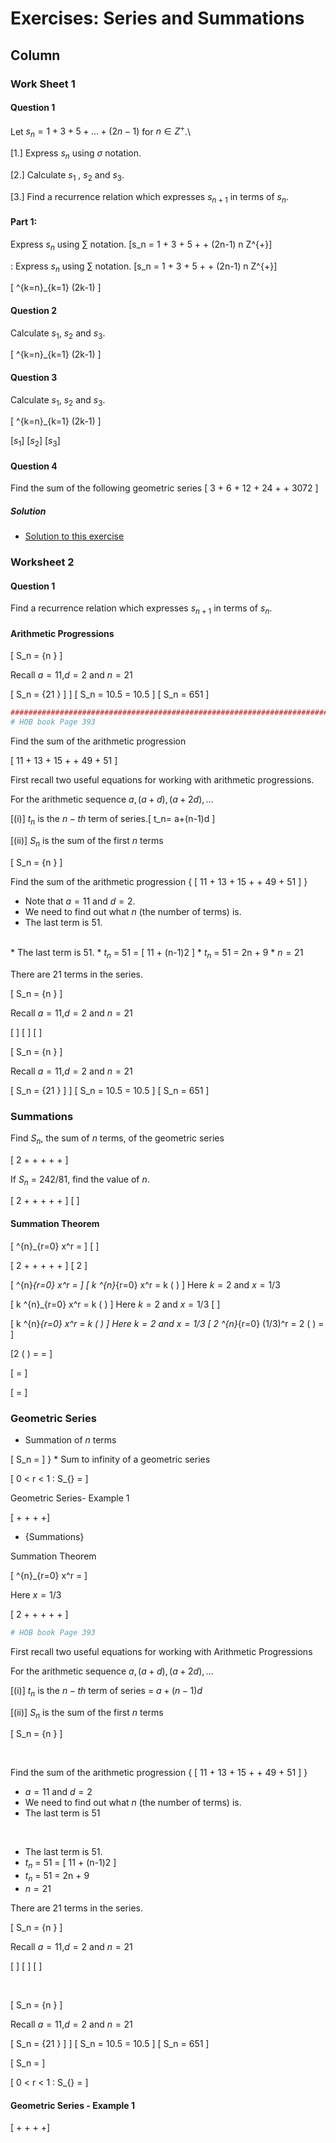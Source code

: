 Exercises: Series and Summations {data-navmenu="Exercises"}
==================================

Column {.tabset}
-----------------------------

### Work Sheet 1

#### Question 1

Let $s_n = 1 + 3 + 5 + \ldots + (2n-1)$ for $n \in Z^{+}$.\\

[1.] Express $s_n$ using $\sigma$ notation.

[2.] Calculate $s_1$ , $s_2$ and $s_3$.

[3.] Find a recurrence relation which expresses $s_{n+1}$ in terms of $s_n$.


#### Part 1: 
Express $s_n$ using $\sum$ notation.
\[s_n = 1 + 3 + 5 + \ldots + (2n-1) \mbox{   for }n \in Z^{+}\]


\textbf{Part 1}: Express $s_n$ using $\sum$ notation.
\[s_n = 1 + 3 + 5 + \ldots + (2n-1) \mbox{   for }n \in Z^{+}\]



\[ \sum^{k=n}_{k=1} (2k-1) \]


#### Question 2

Calculate $s_1$, $s_2$ and $s_3$.



\[  \sum^{k=n}_{k=1} (2k-1) \]



#### Question 3

Calculate $s_1$, $s_2$ and $s_3$.



\[  \sum^{k=n}_{k=1} (2k-1) \]


[$s_1$]
[$s_2$]
[$s_3$]


#### Question 4

Find the sum of the following geometric series
\[ 3 + 6 + 12 + 24 + \ldots + 3072 \]

<h5> Solution</h5>

* <a href="https://youtu.be/q6cYD8Ohgno">Solution to this exercise</a>

### Worksheet 2

#### Question 1

Find a recurrence relation which expresses $s_{n+1}$ in terms of $s_n$.


#### Arithmetic Progressions

\[ S_n  = {n \over 2} \left[ 2a+(n-1)d \right] \]

Recall $a=11$,$d=2$ and $n=21$

\[ S_n  = {21 \over 2} \left[ (2.11) +[(21-1)2] \right] \]
\[ S_n  = 10.5 \left[ 22 + 40 \right]  = 10.5 \times 62\]
\[ S_n  = 651 \] 


```r
#############################################################################################
# HOB book Page 393
```

Find the sum of the arithmetic progression


\[ 11 + 13 + 15 + \ldots + 49 + 51 \]


First recall two useful equations for working with arithmetic progressions.
<br>

For the arithmetic sequence $a,(a+d) ,(a+2d), \ldots$


[(i)] $t_n$ is the $n-th$ term of series.\[ t_n= a+(n-1)d \]

[(ii)] $S_n$ is the sum of the first $n$ terms

\[ S_n  = {n \over 2} \left[ 2a+(n-1)d \right] \]




Find the sum of the arithmetic progression
{
\[ 11 + 13 + 15 + \dots + 49 + 51 \]
}

* Note that $a=11$ and $d=2$.
* We need to find out what $n$ (the number of terms) is.
* The last term is $51$.


<br>
* The last term is $51$.
* $t_n$ = 51 = [ 11 + (n-1)2 ] 
* $t_n$ = 51 = 2n + 9
* $n=21$

There are 21 terms in the series.


\[ S_n  = {n \over 2} \left[ 2a+(n-1)d \right] \]

Recall $a=11$,$d=2$ and $n=21$

\[ \phantom{S_n  = {21 \over 2} \left[ (2.11) +[(21-1)2] \right]} \]
\[ \phantom{S_n  = 10.5 \left[ 22 + 40 \right]  = 10.5 \times 62}\]
\[ \phantom{S_n  = 651} \] 

<p>
\[ S_n  = {n \over 2} \left[ 2a+(n-1)d \right] \]

Recall $a=11$,$d=2$ and $n=21$


\[ S_n  = {21 \over 2} \left[ (2.11) +[(21-1)2] \right] \]
\[ S_n  = 10.5 \left[ 22 + 40 \right]  = 10.5 \times 62\]
\[ S_n  = 651 \] 




### Summations

Find $S_n$, the sum of $n$ terms, of the geometric series

\[  2 + \frac{2}{3} + \frac{2}{3^2} + \frac{2}{3^3} +  \ldots + \frac{2}{3^{n-1}} \]

If $S_n$ = 242/81, find the value of $n$.

\[  2 + \frac{2}{3} + \frac{2}{3^2} + \frac{2}{3^3} +  \ldots + \frac{2}{3^{n-1}} \]
\[ \phantom{ 2 \times \left[ 1 + \frac{1}{3} + \frac{1}{3^2} + \frac{1}{3^3} +  \ldots + \frac{1}{3^{n-1}}   \right]  } \]


#### Summation Theorem

\[ \sum^{n}_{r=0} x^r = \frac{x^{n+1}-1}{x-1} \]
\[ \phantom{k \sum^{n}_{r=0} x^r = k \frac{x^{n+1}-1}{x-1}  } \]
\phantom{Here $k=2$ and $x = 1/3$ }

\[  2 + \frac{2}{3} + \frac{2}{3^2} + \frac{2}{3^3} +  \ldots + \frac{2}{3^{n-1}} \]
\[  2 \times \left[ 1 + \frac{1}{3} + \frac{1}{3^2} + \frac{1}{3^3} +  \ldots + \frac{1}{3^{n-1}}   \right] \]

\textbf{Summation Theorem}

\[ \sum^{n}_{r=0} x^r = \frac{x^{n+1}-1}{x-1} \]
\[ k  \sum^{n}_{r=0} x^r  =  k \left( \frac{x^{n+1}-1}{x-1} \right) \]
Here $k=2$ and $x = 1/3$ 

\[ k  \sum^{n}_{r=0} x^r  =  k \left( \frac{x^{n+1}-1}{x-1} \right) \]
Here $k=2$ and $x = 1/3$ 
\[  \phantom{ 2  \sum^{n}_{r=0} (1/3)^r  =  2 \left( \frac{(1/3)^{n+1}-1}{(1/3)-1} \right) } \]


\[ k  \sum^{n}_{r=0} x^r  =  k \left( \frac{x^{n+1}-1}{x-1} \right) \]
Here $k=2$ and $x = 1/3$ 
\[  2  \sum^{n}_{r=0} (1/3)^r  =  2 \left( \frac{(1/3)^{n+1}-1}{(1/3)-1} \right)  = \frac{242}{81} \]

\[2 \left( \frac{(1/3)^{n+1}-1}{(1/3)-1} \right)  = \frac{-3}{4} \left[ (1/3)^{n+1}-1 \right]  = \frac{242}{81} \]

\[ \frac{-3}{4} \left[ (1/3)^{n+1}-1 \right]  = \frac{242}{81} \]

\[  \left[ (1/3)^{n+1}-1 \right]  =  \frac{-4}{3} \times \frac{242}{81} \]


### Geometric Series


\textbf{Important Equations}

* Summation of $n$ terms


\[ S_n = \frac{a(1-r)^n}{1-r} \]
}
* Sum to infinity of a geometric series


\[ \mbox{ when } 0 < r < 1 : S_{\infty} = \frac{a}{1-r} \]


Geometric Series- Example 1


\[ \frac{1}{2} + \frac{1}{4} + \frac{1}{8} +  \frac{1}{16} +\ldots  \]




- {Summations}

Summation Theorem

\[ \sum^{n}_{r=0} x^r = \frac{x^{n+1}-1}{x-1} \]

Here $x = 1/3$

\[  2 + \frac{2}{3} + \frac{2}{3^2} + \frac{2}{3^3} +  \ldots + \frac{2}{3^{n-1}} \]

```r
# HOB book Page 393
```

First recall two useful equations for working with Arithmetic Progressions

For the arithmetic sequence $a,(a+d) ,(a+2d), \ldots$


[(i)] $t_n$ is the $n-th$ term of series = $a+(n-1)d$

[(ii)] $S_n$ is the sum of the first $n$ terms

\[ S_n  = {n \over 2} \left[ 2a+(n-1)d \right] \]

<br>

Find the sum of the arithmetic progression
{
\[ 11 + 13 + 15 + \dots + 49 + 51 \]
}


* $a=11$ and $d=2$
* We need to find out what $n$ (the number of terms) is.
* The last term is $51$

<br>


* The last term is $51$.
* $t_n$ = 51 = [ 11 + (n-1)2 ] 
* $t_n$ = 51 = 2n + 9
* $n=21$

There are 21 terms in the series.

\[ S_n  = {n \over 2} \left[ 2a+(n-1)d \right] \]

Recall $a=11$,$d=2$ and $n=21$


\[ \phantom{S_n  = {21 \over 2} \left[ (2.11) +[(21-1)2] \right]} \]
\[ \phantom{S_n  = 10.5 \left[ 22 + 40 \right]  = 10.5 \times 62}\]
\[ \phantom{S_n  = 651} \] 

<br>


\[ S_n  = {n \over 2} \left[ 2a+(n-1)d \right] \]

Recall $a=11$,$d=2$ and $n=21$


\[ S_n  = {21 \over 2} \left[ (2.11) +[(21-1)2] \right] \]
\[ S_n  = 10.5 \left[ 22 + 40 \right]  = 10.5 \times 62\]
\[ S_n  = 651 \] 



\[ S_n = \frac{a(1-r)^n}{1-r} \]


\[ \mbox{ when } 0 < r < 1 : S_{\infty} = \frac{a}{1-r} \]

#### Geometric Series - Example 1


\[ \frac{1}{2} + \frac{1}{4} + \frac{1}{8} +  \frac{1}{16} +\ldots  \]







